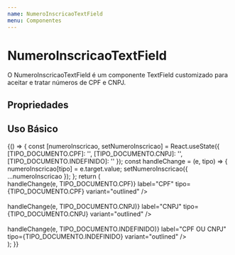 ```yaml
---
name: NumeroInscricaoTextField
menu: Componentes
---
```



# NumeroInscricaoTextField

O NumeroInscricaoTextField é um componente TextField customizado para aceitar e tratar números de CPF e CNPJ.

## Propriedades

<Props of={NumeroInscricaoTextField} />

## Uso Básico

<Playground>
  {() => {
    const [numeroInscricao, setNumeroInscricao] = React.useState({
      [TIPO_DOCUMENTO.CPF]: '',
      [TIPO_DOCUMENTO.CNPJ]: '',
      [TIPO_DOCUMENTO.INDEFINIDO]: ''
    });
    const handleChange = (e, tipo) => {
      numeroInscricao[tipo] = e.target.value;
      setNumeroInscricao({ ...numeroInscricao });
    };
    return (
      <div>
        <div>
          <NumeroInscricaoTextField
            value={numeroInscricao[TIPO_DOCUMENTO.CPF]}
            onChange={e => handleChange(e, TIPO_DOCUMENTO.CPF)}
            label="CPF"
            tipo={TIPO_DOCUMENTO.CPF}
            variant="outlined"
          />
        </div>
        <br />
        <div>
          <NumeroInscricaoTextField
            value={numeroInscricao[TIPO_DOCUMENTO.CNPJ]}
            onChange={e => handleChange(e, TIPO_DOCUMENTO.CNPJ)}
            label="CNPJ"
            tipo={TIPO_DOCUMENTO.CNPJ}
            variant="outlined"
          />
        </div>
        <br />
        <div>
          <NumeroInscricaoTextField
            value={numeroInscricao[TIPO_DOCUMENTO.INDEFINIDO]}
            onChange={e => handleChange(e, TIPO_DOCUMENTO.INDEFINIDO)}
            label="CPF OU CNPJ"
            tipo={TIPO_DOCUMENTO.INDEFINIDO}
            variant="outlined"
          />
        </div>
      </div>
    );
  }}
</Playground>
